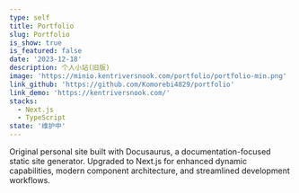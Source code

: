 ```yaml
---
type: self
title: Portfolio
slug: Portfolio
is_show: true
is_featured: false
date: '2023-12-18'
description: 个人小站(旧版)
image: 'https://minio.kentriversnook.com/portfolio/portfolio-min.png'
link_github: 'https://github.com/Komorebi4829/portfolio'
link_demo: 'https://kentriversnook.com/'
stacks:
  - Next.js
  - TypeScript
state: '维护中'
---
```

Original personal site built with Docusaurus, a documentation-focused static site generator. Upgraded to Next.js for enhanced dynamic capabilities, modern component architecture, and streamlined development workflows.